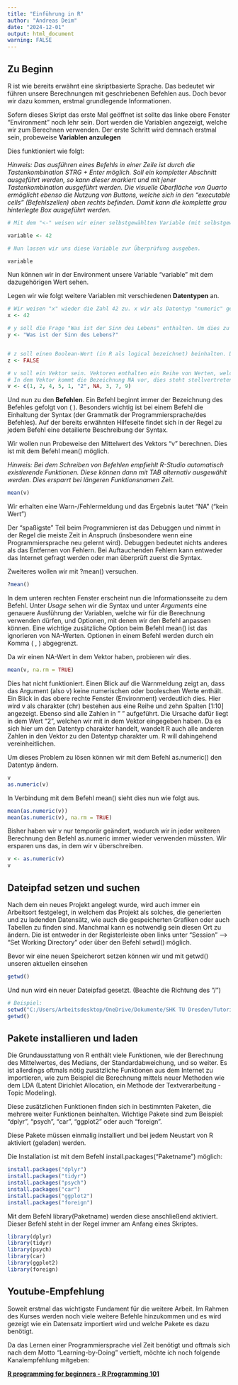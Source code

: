 ---
title: "Einführung in R"
author: "Andreas Deim"
date: "2024-12-01"
output: html_document
warning: FALSE
---

## Zu Beginn

R ist wie bereits erwähnt eine skriptbasierte Sprache. Das bedeutet wir führen unsere Berechnungen mit geschriebenen Befehlen aus. Doch bevor wir dazu kommen, erstmal grundlegende Informationen.

Sofern dieses Skript das erste Mal geöffnet ist sollte das linke obere Fenster "Environment" noch lehr sein. Dort werden die Variablen angezeigt, welche wir zum Berechnen verwenden. Der erste Schritt wird demnach erstmal sein, probeweise **Variablen anzulegen**

Dies funktioniert wie folgt:

*Hinweis: Das ausführen eines Befehls in einer Zeile ist durch die Tastenkombination STRG + Enter möglich. Soll ein kompletter Abschnitt ausgeführt werden, so kann dieser markiert und mit jener Tastenkombination ausgeführt werden. Die visuelle Oberfläche von Quarto ermöglicht ebenso die Nutzung von Buttons, welche sich in den "executable cells" (Befehlszellen) oben rechts befinden. Damit kann die komplette grau hinterlegte Box ausgeführt werden.*

```{r}
# Mit dem "<-" weisen wir einer selbstgewählten Variable (mit selbstgewählter Bezeichnung) einen bestimmten Wert zu.

variable <- 42

# Nun lassen wir uns diese Variable zur Überprüfung ausgeben.

variable
```

Nun können wir in der Environment unsere Variable "variable" mit dem dazugehörigen Wert sehen.

Legen wir wie folgt weitere Variablen mit verschiedenen **Datentypen** an.

```{r}
# Wir weisen "x" wieder die Zahl 42 zu. x wir als Datentyp "numeric" gespeichert. 
x <- 42

# y soll die Frage "Was ist der Sinn des Lebens" enthalten. Um dies zu ermöglichen müssen wir Textzeichen immer in " " anführen. y wird als Datentyp "character" gespeichert.
y <- "Was ist der Sinn des Lebens?"


# z soll einen Boolean-Wert (in R als logical bezeichnet) beinhalten. Dieser ist wichtig, wenn wir eine Berechnung unter bestimmten Bedingungen durchführen wollen, die Bedingungen also WAHR oder FALSCH sind. Boolesche Werte sind in R "FALSE" oder "TRUE", sie können auch abgekürzt als "F" oder "T" geschrieben werden. Diese Werte werden von R-Studio hellblau gefärbt. z wird als Datenyp "logical" gespeichert
z <- FALSE

# v soll ein Vektor sein. Vektoren enthalten ein Reihe von Werten, welche verschiedenen Datentypen angehören können. Die Werte werden in einer Reihe aufgelistet. Um einen Vektor zu generieren benötigen wir den Befehl c(). Zu den Befehlen gleich mehr. 
# In dem Vektor kommt die Bezeichnung NA vor, dies steht stellvertretend für fehlende Werte. Ein fehlender Wert kann entstehen, wenn eine befragte Person in einem Fragebogen keine Auskunft gibt.
v <- c(1, 2, 4, 5, 1, "2", NA, 3, 7, 9)

```

Und nun zu den **Befehlen**. Ein Befehl beginnt immer der Bezeichnung des Befehles gefolgt von ( ). Besonders wichtig ist bei einem Befehl die Einhaltung der Syntax (der Grammatik der Programmiersprache/des Befehles). Auf der bereits erwähnten Hilfeseite findet sich in der Regel zu jedem Befehl eine detailierte Beschreibung der Syntax.

Wir wollen nun Probeweise den Mittelwert des Vektors "v" berechnen. Dies ist mit dem Befehl mean() möglich.

*Hinweis: Bei dem Schreiben von Befehlen empfiehlt R-Studio automatisch existierende Funktionen. Diese können dann mit TAB alternativ ausgewählt werden. Dies ersparrt bei längeren Funktionsnamen Zeit.*

```{r}
mean(v)
```

Wir erhalten eine Warn-/Fehlermeldung und das Ergebnis lautet "NA" ("kein Wert")

Der "spaßigste" Teil beim Programmieren ist das Debuggen und nimmt in der Regel die meiste Zeit in Anspruch (insbesondere wenn eine Programmiersprache neu gelernt wird). Debuggen bedeutet nichts anderes als das Entfernen von Fehlern. Bei Auftauchenden Fehlern kann entweder das Internet gefragt werden oder man überprüft zuerst die Syntax.

Zweiteres wollen wir mit ?mean() versuchen.

```{r, eval=FALSE}
?mean()
```

In dem unteren rechten Fenster erscheint nun die Informationsseite zu dem Befehl. Unter *Usage* sehen wir die Syntax und unter *Arguments* eine genauere Ausführung der Variablen, welche wir für die Berechnung verwenden dürfen, und Optionen, mit denen wir den Befehl anpassen können. Eine wichtige zusätzliche Option beim Befehl mean() ist das ignorieren von NA-Werten. Optionen in einem Befehl werden durch ein Komma ( , ) abgegrenzt.

Da wir einen NA-Wert in dem Vektor haben, probieren wir dies.

```{r}
mean(v, na.rm = TRUE)
```

Dies hat nicht funktioniert. Einen Blick auf die Warnmeldung zeigt an, dass das Argument (also v) keine numerischen oder booleschen Werte enthält. Ein Blick in das obere rechte Fenster (Environment) verdeutlich dies. Hier wird v als charakter (chr) bestehen aus eine Reihe und zehn Spalten [1:10] angezeigt. Ebenso sind alle Zahlen in " " aufgeführt. Die Ursache dafür liegt in dem Wert "2", welchen wir mit in dem Vektor eingegeben haben. Da es sich hier um den Datentyp charakter handelt, wandelt R auch alle anderen Zahlen in den Vektor zu den Datentyp charakter um. R will dahingehend vereinheitlichen.

Um dieses Problem zu lösen können wir mit dem Befehl as.numeric() den Datentyp ändern.

```{r}
v
as.numeric(v)
```

In Verbindung mit dem Befehl mean() sieht dies nun wie folgt aus.

```{r}
mean(as.numeric(v))
mean(as.numeric(v), na.rm = TRUE)
```

Bisher haben wir v nur temporär geändert, wodurch wir in jeder weiteren Berechnung den Befehl as.numeric immer wieder verwenden müssten. Wir ersparen uns das, in dem wir v überschreiben.

```{r}
v <- as.numeric(v)
v
```

## Dateipfad setzen und suchen

Nach dem ein neues Projekt angelegt wurde, wird auch immer ein Arbeitsort festgelegt, in welchem das Projekt als solches, die generierten und zu ladenden Datensätz, wie auch die gespeicherten Grafiken oder auch Tabellen zu finden sind. Manchmal kann es notwendig sein diesen Ort zu ändern. Die ist entweder in der Registerleiste oben links unter "Session" –\> "Set Working Directory" oder über den Befehl setwd() möglich.

Bevor wir eine neuen Speicherort setzen können wir und mit getwd() unseren aktuellen einsehen

```{r}
getwd()
```

Und nun wird ein neuer Dateipfad gesetzt. (Beachte die Richtung des "/")

```{r}
# Beispiel:
setwd("C:/Users/Arbeitsdesktop/OneDrive/Dokumente/SHK TU Dresden/Tutorium Quanti")
getwd()
```

## Pakete installieren und laden

Die Grundausstattung von R enthält viele Funktionen, wie der Berechnung des Mittelwertes, des Medians, der Standardabweichung, und so weiter. Es ist allerdings oftmals nötig zusätzliche Funktionen aus dem Internet zu importieren, wie zum Beispiel die Berechnung mittels neuer Methoden wie dem LDA (Latent Dirichlet Allocation, ein Methode der Textverarbeitung - Topic Modeling).

Diese zusätzlichen Funktionen finden sich in bestimmten Paketen, die mehrere weiter Funktionen beinhalten. Wichtige Pakete sind zum Beispiel: "dplyr", "psych", "car", "ggplot2" oder auch "foreign".

Diese Pakete müssen einmalig installiert und bei jedem Neustart von R aktiviert (geladen) werden.

Die Installation ist mit dem Befehl install.packages("Paketname") möglich:

```{r, eval=FALSE}
install.packages("dplyr")
install.packages("tidyr")
install.packages("psych")
install.packages("car")
install.packages("ggplot2")
install.packages("foreign")
```

Mit dem Befehl library(Paketname) werden diese anschließend aktiviert. Dieser Befehl steht in der Regel immer am Anfang eines Skriptes.

```{r, eval=FALSE}
library(dplyr)
library(tidyr)
library(psych)
library(car)
library(ggplot2)
library(foreign)
```

## Youtube-Empfehlung

Soweit erstmal das wichtigste Fundament für die weitere Arbeit. Im Rahmen des Kurses werden noch viele weitere Befehle hinzukommen und es wird gezeigt wie ein Datensatz importiert wird und welche Pakete es dazu benötigt.

Da das Lernen einer Programmiersprache viel Zeit benötigt und oftmals sich nach dem Motto "Learning-by-Doing" vertieft, möchte ich noch folgende Kanalempfehlung mitgeben:

[**R programming for beginners - R Programming 101**](https://www.youtube.com/playlist?list=PLtL57Fdbwb_Chn-dNR0qBjH3esKS2MXY3)
